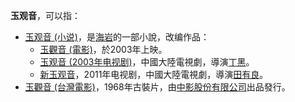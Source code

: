 '''玉观音'''，可以指：
*[[玉观音_(小说)|玉观音 (小说)]]，是[[海岩|海岩]]的一部小說，改编作品：
**[[玉觀音_(電影)|玉觀音 (電影)]]，於2003年上映。
**[[玉观音_(2003年电视剧)|玉观音 (2003年电视剧)]]，中國大陸電視劇，導演[[丁黑|丁黑]]。
**[[新玉观音|新玉观音]]，2011年电视剧，中國大陸電視劇，導演[[田有良|田有良]]。
*[[玉觀音_(台灣電影)|玉觀音 (台灣電影)]]，1968年古裝片，由[[中影股份有限公司|中影股份有限公司]]出品發行。

{{disambig|Cat=三字作品消歧义|Y玉观音}}